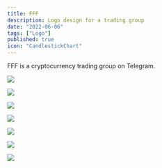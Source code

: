 ```yaml
---
title: FFF
description: Logo design for a trading group
date: "2022-06-06"
tags: ["Logo"]
published: true
icon: "CandlestickChart"
---
```


FFF is a cryptocurrency trading group on Telegram.

![](/fff-1.webp)

![](/fff-2.webp)

![](/fff-3.webp)

![](/fff-4.webp)

![](/fff-5.webp)

![](/fff-6.webp)

![](/fff-7.webp)
